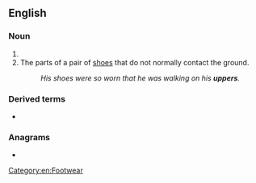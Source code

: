 ==English==

===Noun===
{{head|en|noun form}}

# {{plural of|en|upper}}
# The parts of a pair of [[shoes]] that do not normally contact the ground.
#: ''His shoes were so worn that he was walking on his '''uppers'''.''

===Derived terms===
* {{l|en|on one's uppers}}

===Anagrams===
* {{anagrams|en|a=epprsu|Ruppes|supper}}

[[Category:en:Footwear]]